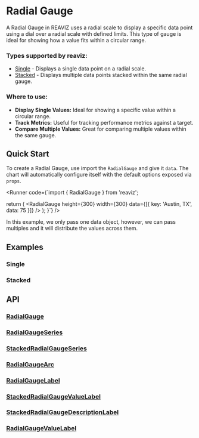 
<Meta of={RadialGaugeStory} />

# Radial Gauge

A Radial Gauge in REAVIZ uses a radial scale to display a specific data point using a dial over a radial scale with defined limits. 
This type of gauge is ideal for showing how a value fits within a circular range.

### Types supported by reaviz:

- [Single](/docs/charts/radial-gauge#single) - Displays a single data point on a radial scale.
- [Stacked](/docs/charts/radial-gauge#stacked) - Displays multiple data points stacked within the same radial gauge.

### Where to use:

- **Display Single Values:** Ideal for showing a specific value within a circular range.
- **Track Metrics:** Useful for tracking performance metrics against a target.
- **Compare Multiple Values:** Great for comparing multiple values within the same gauge.

## Quick Start
To create a Radial Gauge, use import the `RadialGauge` and give it `data`. The chart
will automatically configure itself with the default options exposed via `props`.

<Runner code={`import { RadialGauge } from 'reaviz';

  return (
    <RadialGauge
      height={300}
      width={300}
      data={[{ key: 'Austin, TX', data: 75 }]}
    />
  );
}`}
/>

In this example, we only pass one data object, however, we can pass multiples and it will
distribute the values across them.

## Examples

### Single
<ToggleCanvas of={RadialGaugeStory.Single} storybook="charts-gauge-radial--single" />

### Stacked
<ToggleCanvas of={RadialGaugeStory.Stacked} storybook="charts-gauge-radial--stacked" />

## API
### [RadialGauge](https://github.com/reaviz/reaviz/blob/master/src/RadialGauge/RadialGauge.tsx)
<PropsTable name="RadialGauge" />

### [RadialGaugeSeries](https://github.com/reaviz/reaviz/blob/master/src/RadialGauge/RadialGaugeSeries/RadialGaugeSeries.tsx)
<PropsTable name="RadialGaugeSeries" />

### [StackedRadialGaugeSeries](https://github.com/reaviz/reaviz/blob/master/src/RadialGauge/StackedRadialGaugeSeries.tsx)
<PropsTable name="StackedRadialGaugeSeries" />

### [RadialGaugeArc](https://github.com/reaviz/reaviz/blob/master/src/RadialGauge/RadialGaugeSeries/RadialGaugeArc.tsx)
<PropsTable name="RadialGaugeArc" />

### [RadialGaugeLabel](https://github.com/reaviz/reaviz/blob/master/src/RadialGauge/RadialGaugeSeries/RadialGaugeLabel.tsx)
<PropsTable name="RadialGaugeLabel" />

### [StackedRadialGaugeValueLabel](https://github.com/reaviz/reaviz/blob/master/src/RadialGauge/RadialGaugeSeries/StackedRadialGaugeValueLabel.tsx)
<PropsTable name="StackedRadialGaugeValueLabel" />

### [StackedRadialGaugeDescriptionLabel](https://github.com/reaviz/reaviz/blob/master/src/RadialGauge/RadialGaugeSeries/StackedRadialGaugeDescriptionLabel.tsx)
<PropsTable name="StackedRadialGaugeDescriptionLabel" />

### [RadialGaugeValueLabel](https://github.com/reaviz/reaviz/blob/master/src/RadialGauge/RadialGaugeSeries/RadialGaugeValueLabel.tsx)
<PropsTable name="RadialGaugeValueLabel" />

